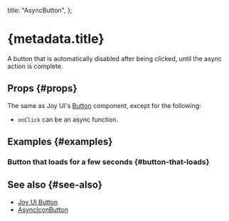 
  title: "AsyncButton",
};


# {metadata.title}

A button that is automatically disabled after being clicked, until the async action is complete.

## Props \{#props}

The same as Joy UI's [Button](https://mui.com/joy-ui/react-button/) component, except for the following:

- `onClick` can be an async function.

## Examples \{#examples}

### Button that loads for a few seconds \{#button-that-loads}

<WaitABitExample />

## See also \{#see-also}

- [Joy UI Button](https://mui.com/joy-ui/react-button/)
- [AsyncIconButton](/components/async-icon-button)
